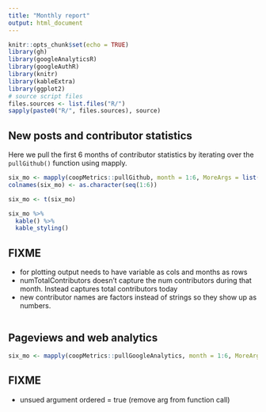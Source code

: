 ```yaml
---
title: "Monthly report"
output: html_document
---
```


```r
knitr::opts_chunk$set(echo = TRUE)
library(gh)
library(googleAnalyticsR)
library(googleAuthR)
library(knitr)
library(kableExtra)
library(ggplot2)
# source script files
files.sources <- list.files("R/")
sapply(paste0("R/", files.sources), source)
```

## New posts and contributor statistics

Here we pull the first 6 months of contributor statistics by iterating over the `pullGithub()` function using mapply.

```r
six_mo <- mapply(coopMetrics::pullGithub, month = 1:6, MoreArgs = list(owner = "FredHutch", repo = "coop", year = "2020"))
colnames(six_mo) <- as.character(seq(1:6))

six_mo <- t(six_mo)

six_mo %>%
  kable() %>%
  kable_styling()
```

## FIXME

- for plotting output needs to have variable as cols and months as rows
- numTotalContributors doesn't capture the num contributors during that month. Instead captures total contributors today
- new contributor names are factors instead of strings so they show up as numbers.

```r

```

## Pageviews and web analytics

```r
six_mo <- mapply(coopMetrics::pullGoogleAnalytics, month = 1:6, MoreArgs = list(webPropertyName = "Coop blog", year = "2020"))

```
## FIXME

- unsued argument ordered = true (remove arg from function call)
